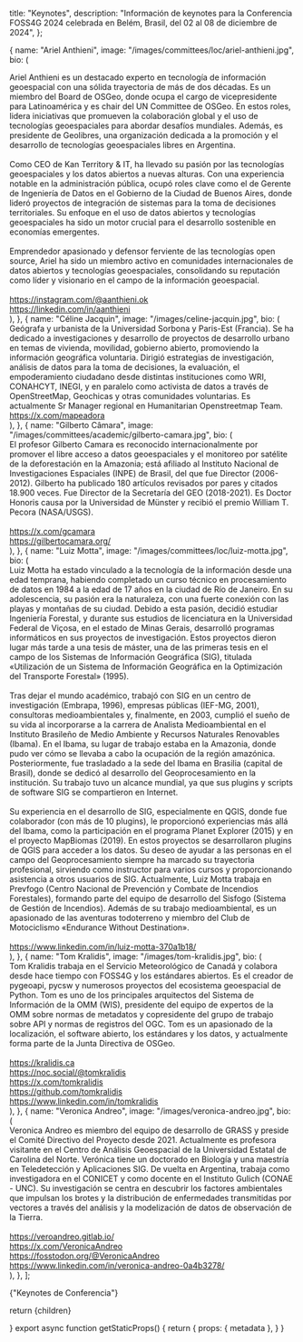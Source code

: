 
  title: "Keynotes",
  description:
    "Información de keynotes para la Conferencia FOSS4G 2024 celebrada en Belém, Brasil, del 02 al 08 de diciembre de 2024",
};

  {
    name: "Ariel Anthieni",
    image: "/images/committees/loc/ariel-anthieni.jpg",
    bio: (
      <div>
        Ariel Anthieni es un destacado experto en tecnología de información
        geoespacial con una sólida trayectoria de más de dos décadas. Es un
        miembro del Board de OSGeo, donde ocupa el cargo de vicepresidente para
        Latinoamérica y es chair del UN Committee de OSGeo. En estos roles,
        lidera iniciativas que promueven la colaboración global y el uso de
        tecnologías geoespaciales para abordar desafíos mundiales. Además, es
        presidente de Geolibres, una organización dedicada a la promoción y el
        desarrollo de tecnologías geoespaciales libres en Argentina.
        <br />
        <br />
        Como CEO de Kan Territory & IT, ha llevado su pasión por las tecnologías
        geoespaciales y los datos abiertos a nuevas alturas. Con una experiencia
        notable en la administración pública, ocupó roles clave como el de Gerente
        de Ingeniería de Datos en el Gobierno de la Ciudad de Buenos Aires, donde
        lideró proyectos de integración de sistemas para la toma de decisiones territoriales.
        Su enfoque en el uso de datos abiertos y tecnologías geoespaciales ha sido
        un motor crucial para el desarrollo sostenible en economías emergentes.
        <br />
        <br />
        Emprendedor apasionado y defensor ferviente de las tecnologías open
        source, Ariel ha sido un miembro activo en comunidades internacionales
        de datos abiertos y tecnologías geoespaciales, consolidando su
        reputación como líder y visionario en el campo de la información
        geoespacial.
        <br />
        <br />
        <a href="https://instagram.com/@aanthieni.ok">https://instagram.com/@aanthieni.ok</a><br />
        <a href="https://linkedin.com/in/aanthieni">https://linkedin.com/in/aanthieni</a>
      </div>
    ),
  },
  {
    name: "Céline Jacquin",
    image: "/images/celine-jacquin.jpg",
    bio: (
      <div>
        Geógrafa y urbanista de la Universidad Sorbona y Paris-Est (Francia). Se ha dedicado a investigaciones y desarrollo de proyectos de desarrollo urbano en temas de vivienda, movilidad, gobierno abierto, promoviendo la información geográfica voluntaria. Dirigió estrategias de investigación, análisis de datos para la toma de decisiones, la evaluación, el empoderamiento ciudadano desde distintas instituciones como WRI, CONAHCYT, INEGI, y en paralelo como activista de datos a través de OpenStreetMap, Geochicas y otras comunidades voluntarias. Es actualmente Sr Manager regional en Humanitarian Openstreetmap Team.
      <br />
        <a href="https://x.com/mapeadora">https://x.com/mapeadora</a>
      </div>
    ),
  },
  {
    name: "Gilberto Câmara",
    image: "/images/committees/academic/gilberto-camara.jpg",
    bio: (
      <div>
        El profesor Gilberto Camara es reconocido internacionalmente por promover el libre acceso a datos geoespaciales y el monitoreo por satélite de la deforestación en la Amazonia; está afiliado al Instituto Nacional de Investigaciones Espaciales (INPE) de Brasil, del que fue Director (2006-2012). Gilberto ha publicado 180 artículos revisados por pares y citados 18.900 veces. Fue Director de la Secretaría del GEO (2018-2021). Es Doctor Honoris causa por la Universidad de Münster y recibió el premio William T. Pecora (NASA/USGS).<br/>
        <br /><a href="https://x.com/gcamara">https://x.com/gcamara</a><br />
        <a href="https://gilbertocamara.org/">https://gilbertocamara.org/</a>
      </div>
    ),
  },
  {
    name: "Luiz Motta",
    image: "/images/committees/loc/luiz-motta.jpg",
    bio: (
            <div>
      Luiz Motta ha estado vinculado a la tecnología de la información desde una edad temprana, habiendo completado un curso técnico en procesamiento de datos en 1984 a la edad de 17 años en la ciudad de Río de Janeiro. En su adolescencia, su pasión era la naturaleza, con una fuerte conexión con las playas y montañas de su ciudad. Debido a esta pasión, decidió estudiar Ingeniería Forestal, y durante sus estudios de licenciatura en la Universidad Federal de Viçosa, en el estado de Minas Gerais, desarrolló programas informáticos en sus proyectos de investigación. Estos proyectos dieron lugar más tarde a una tesis de máster, una de las primeras tesis en el campo de los Sistemas de Información Geográfica (SIG), titulada «Utilización de un Sistema de Información Geográfica en la Optimización del Transporte Forestal» (1995).
        <br />
        <br />
      Tras dejar el mundo académico, trabajó con SIG en un centro de investigación (Embrapa, 1996), empresas públicas (IEF-MG, 2001), consultoras medioambientales y, finalmente, en 2003, cumplió el sueño de su vida al incorporarse a la carrera de Analista Medioambiental en el Instituto Brasileño de Medio Ambiente y Recursos Naturales Renovables (Ibama). En el Ibama, su lugar de trabajo estaba en la Amazonia, donde pudo ver cómo se llevaba a cabo la ocupación de la región amazónica. Posteriormente, fue trasladado a la sede del Ibama en Brasilia (capital de Brasil), donde se dedicó al desarrollo del Geoprocesamiento en la institución. Su trabajo tuvo un alcance mundial, ya que sus plugins y scripts de software SIG se compartieron en Internet.
        <br />
        <br />
      Su experiencia en el desarrollo de SIG, especialmente en QGIS, donde fue colaborador (con más de 10 plugins), le proporcionó experiencias más allá del Ibama, como la participación en el programa Planet Explorer (2015) y en el proyecto MapBiomas (2019). En estos proyectos se desarrollaron plugins de QGIS para acceder a los datos. Su deseo de ayudar a las personas en el campo del Geoprocesamiento siempre ha marcado su trayectoria profesional, sirviendo como instructor para varios cursos y proporcionando asistencia a otros usuarios de SIG. Actualmente, Luiz Motta trabaja en Prevfogo (Centro Nacional de Prevención y Combate de Incendios Forestales), formando parte del equipo de desarrollo del Sisfogo (Sistema de Gestión de Incendios). Además de su trabajo medioambiental, es un apasionado de las aventuras todoterreno y miembro del Club de Motociclismo «Endurance Without Destination».
      <br /><br />
      <a href="https://www.linkedin.com/in/luiz-motta-370a1b18/">https://www.linkedin.com/in/luiz-motta-370a1b18/</a>
      </div>
    ),
  },
  {
    name: "Tom Kralidis",
    image: "/images/tom-kralidis.jpg",
    bio: (
      <div>
        Tom Kralidis trabaja en el Servicio Meteorológico de Canadá y colabora desde hace tiempo con FOSS4G y los estándares abiertos.  Es el creador de pygeoapi, pycsw y numerosos proyectos del ecosistema geoespacial de Python.  Tom es uno de los principales arquitectos del Sistema de Información de la OMM (WIS), presidente del equipo de expertos de la OMM sobre normas de metadatos y copresidente del grupo de trabajo sobre API y normas de registros del OGC.  Tom es un apasionado de la localización, el software abierto, los estándares y los datos, y actualmente forma parte de la Junta Directiva de OSGeo.
                <br />
        <br />
        <a href="https://kralidis.ca">https://kralidis.ca</a><br />
        <a href="https://noc.social/@tomkralidis">https://noc.social/@tomkralidis</a><br />
	      <a href="https://x.com/tomkralidis">https://x.com/tomkralidis</a><br />
        <a href="https://github.com/tomkralidis">https://github.com/tomkralidis</a><br />
        <a href="https://www.linkedin.com/in/tomkralidis">https://www.linkedin.com/in/tomkralidis</a>
      </div>
    ),
  },
  {
    name: "Veronica Andreo",
    image: "/images/veronica-andreo.jpg",
    bio: (
      <div>
        Veronica Andreo es miembro del equipo de desarrollo de GRASS y preside el Comité Directivo del Proyecto desde 2021. Actualmente es profesora visitante en el Centro de Análisis Geoespacial de la Universidad Estatal de Carolina del Norte. Verónica tiene un doctorado en Biología y una maestría en Teledetección y Aplicaciones SIG. De vuelta en Argentina, trabaja como investigadora en el CONICET y como docente en el Instituto Gulich (CONAE - UNC). Su investigación se centra en descubrir los factores ambientales que impulsan los brotes y la distribución de enfermedades transmitidas por vectores a través del análisis y la modelización de datos de observación de la Tierra.
        <br/><br/>
        <a href="https://veroandreo.gitlab.io/">https://veroandreo.gitlab.io/</a>
        <br/>
        <a href="https://x.com/VeronicaAndreo">https://x.com/VeronicaAndreo</a><br/>
        <a href="https://fosstodon.org/@VeronicaAndreo">https://fosstodon.org/@VeronicaAndreo</a><br/>
        <a href="https://www.linkedin.com/in/veronica-andreo-0a4b3278/">https://www.linkedin.com/in/veronica-andreo-0a4b3278/</a>
      </div>
    ),
  },
];

<Heading color="red" bubble>
  {"Keynotes de Conferencia"}
</Heading>

<div className="grid items-center justify-center grid-cols-1 sm:grid-cols-3 sm:gap-10">
  <Keynotes keynotes={keynotes} bioText="(haz clic aquí para leer biografía)" />
</div>

  return <MdxLayout metadata={metadata}>{children}</MdxLayout>

}
export async function getStaticProps() {
return {
props: {
metadata
},
}
}
